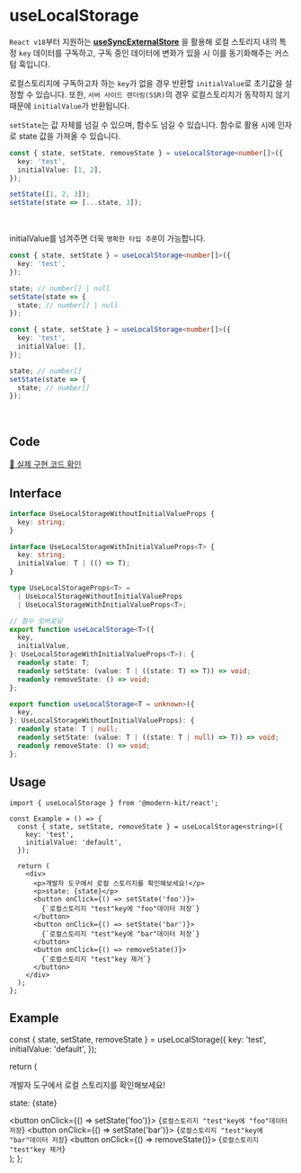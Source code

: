 
# useLocalStorage

`React v18`부터 지원하는 **[useSyncExternalStore](https://react.dev/reference/react/useSyncExternalStore)** 을 활용해 로컬 스토리지 내의 특정 `key` 데이터를 구독하고, 구독 중인 데이터에 변화가 있을 시 이를 동기화해주는 커스텀 훅입니다.

로컬스토리지에 구독하고자 하는 `key`가 없을 경우 반환할 `initialValue`로 초기값을 설정할 수 있습니다. 또한, `서버 사이드 렌더링(SSR)`의 경우 로컬스토리지가 동작하지 않기 때문에 `initialValue`가 반환됩니다.

`setState`는 값 자체를 넘길 수 있으며, 함수도 넘길 수 있습니다. 함수로 활용 시에 인자로 state 값을 가져올 수 있습니다.

```ts
const { state, setState, removeState } = useLocalStorage<number[]>({
  key: 'test',
  initialValue: [1, 2],
});

setState([1, 2, 3]);
setState(state => [...state, 3]);
```

<br />

initialValue를 넘겨주면 더욱 `명확한 타입 추론`이 가능합니다.

```ts
const { state, setState } = useLocalStorage<number[]>({
  key: 'test',
});

state; // number[] | null
setState(state => {
  state; // number[] | null
});
```

```ts
const { state, setState } = useLocalStorage<number[]>({
  key: 'test',
  initialValue: [],
});

state; // number[]
setState(state => {
  state; // number[]
});
```

<br />

## Code
[🔗 실제 구현 코드 확인](https://github.com/modern-agile-team/modern-kit/blob/main/packages/react/src/hooks/useLocalStorage/index.ts)

## Interface
```ts title="typescript"
interface UseLocalStorageWithoutInitialValueProps {
  key: string;
}

interface UseLocalStorageWithInitialValueProps<T> {
  key: string;
  initialValue: T | (() => T);
}

type UseLocalStorageProps<T> =
  | UseLocalStorageWithoutInitialValueProps
  | UseLocalStorageWithInitialValueProps<T>;
```
```ts
// 함수 오버로딩
export function useLocalStorage<T>({
  key,
  initialValue,
}: UseLocalStorageWithInitialValueProps<T>): {
  readonly state: T;
  readonly setState: (value: T | ((state: T) => T)) => void;
  readonly removeState: () => void;
};

export function useLocalStorage<T = unknown>({
  key,
}: UseLocalStorageWithoutInitialValueProps): {
  readonly state: T | null;
  readonly setState: (value: T | ((state: T | null) => T)) => void;
  readonly removeState: () => void;
};
```

## Usage
```tsx title="typescript"
import { useLocalStorage } from '@modern-kit/react';

const Example = () => {
  const { state, setState, removeState } = useLocalStorage<string>({
    key: 'test',
    initialValue: 'default',
  });

  return (
    <div>
      <p>개발자 도구에서 로컬 스토리지를 확인해보세요!</p>
      <p>state: {state}</p>
      <button onClick={() => setState('foo')}>
        {`로컬스토리지 "test"key에 "foo"데이터 저장`}
      </button>
      <button onClick={() => setState('bar')}>
        {`로컬스토리지 "test"key에 "bar"데이터 저장`}
      </button>
      <button onClick={() => removeState()}>
        {`로컬스토리지 "test"key 제거`}
      </button>
    </div>
  );
};
```

## Example

  const { state, setState, removeState } = useLocalStorage({
    key: 'test',
    initialValue: 'default',
  });

  return (
    <div>
      <p>개발자 도구에서 로컬 스토리지를 확인해보세요!</p>
      <p>state: {state}</p>
      <button onClick={() => setState('foo')}>
        {`로컬스토리지 "test"key에 "foo"데이터 저장`}
      </button>
      <button onClick={() => setState('bar')}>
        {`로컬스토리지 "test"key에 "bar"데이터 저장`}
      </button>
      <button onClick={() => removeState()}>
        {`로컬스토리지 "test"key 제거`}
      </button>
    </div>
  );
};


<Example />